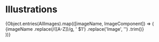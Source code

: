 

<Meta title="@baseapp-frontend | designSystem/Illustrations" />

# Illustrations

<div
  style={{
    display: 'grid',
    gridTemplateColumns: 'repeat(auto-fill, minmax(200px, 1fr))',
    gap: '16px',
  }}
>
  {Object.entries(AllImages).map(([imageName, ImageComponent]) => (
    <div key={imageName} style={{ textAlign: 'center' }}>
      <ImageComponent sx={{ width: '100%', height: 'auto' }} />
      <div>
        {imageName
          .replace(/([A-Z])/g, ' $1')
          .replace('Image', '')
          .trim()}
      </div>
    </div>
  ))}
</div>
